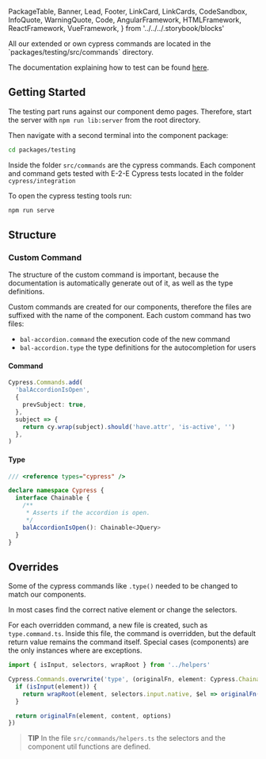   PackageTable,
  Banner,
  Lead,
  Footer,
  LinkCard,
  LinkCards,
  CodeSandbox,
  InfoQuote,
  WarningQuote,
  Code,
  AngularFramework,
  HTMLFramework,
  ReactFramework,
  VueFramework,
} from '../../../.storybook/blocks'

<Meta title="Development/Contributing/Testing Command" />

<Banner label="Testing Command" section="Contributing" />

<Lead>
All our extended or own cypress commands are located in the `packages/testing/src/commands` directory.

The documentation explaining how to test can be found [here](?path=/docs/development-getting-started-testing--page).
</Lead>


## Getting Started

The testing part runs against our component demo pages. Therefore, start the server with `npm run lib:server` from the root directory.

Then navigate with a second terminal into the component package:

```bash
cd packages/testing
```

Inside the folder `src/commands` are the cypress commands. Each component and command gets tested with E-2-E Cypress tests located in the folder `cypress/integration`

To open the cypress testing tools run:

```bash
npm run serve
```

## Structure

### Custom Command

The structure of the custom command is important, because the documentation is automatically generate out of it, as well as the type definitions.

Custom commands are created for our components, therefore the files are suffixed with the name of the component. Each custom command has two files:

- `bal-accordion.command` the execution code of the new command
- `bal-accordion.type` the type definitions for the autocompletion for users

#### Command

```typescript
Cypress.Commands.add(
  'balAccordionIsOpen',
  {
    prevSubject: true,
  },
  subject => {
    return cy.wrap(subject).should('have.attr', 'is-active', '')
  },
)
```

#### Type

```typescript
/// <reference types="cypress" />

declare namespace Cypress {
  interface Chainable {
    /**
     * Asserts if the accordion is open.
     */
    balAccordionIsOpen(): Chainable<JQuery>
  }
}
```

## Overrides

Some of the cypress commands like `.type()` needed to be changed to match our components.

In most cases find the correct native element or change the selectors.

For each overridden command, a new file is created, such as `type.command.ts`. Inside this file, the command is overridden,
but the default return value remains the command itself. Special cases (components) are the only instances where are exceptions.

```typescript
import { isInput, selectors, wrapRoot } from '../helpers'

Cypress.Commands.overwrite('type', (originalFn, element: Cypress.Chainable<JQuery>, content, options) => {
  if (isInput(element)) {
    return wrapRoot(element, selectors.input.native, $el => originalFn($el, content, options))
  }

  return originalFn(element, content, options)
})
```

> **TIP**
> In the file `src/commands/helpers.ts` the selectors and the component util functions are defined.

<Footer />

